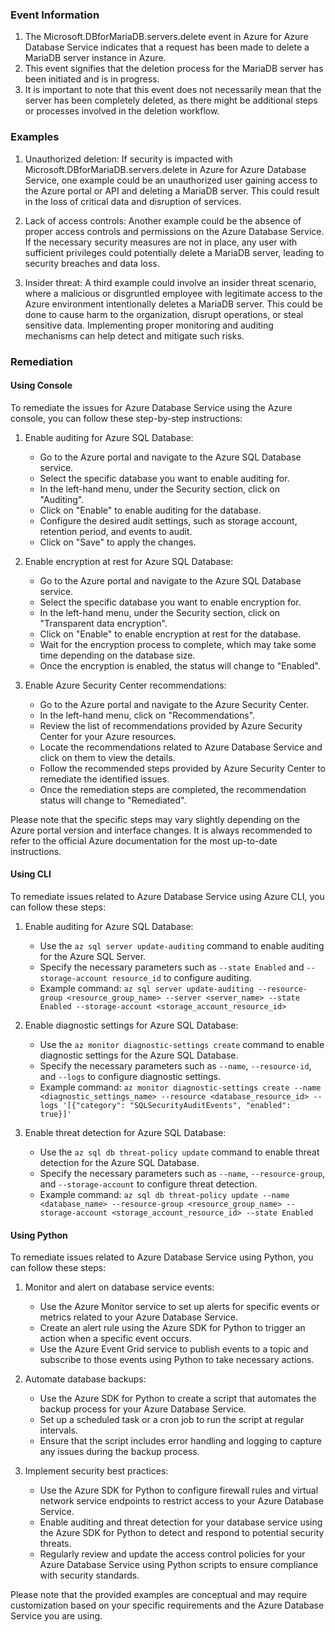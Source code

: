 
### Event Information

1. The Microsoft.DBforMariaDB.servers.delete event in Azure for Azure Database Service indicates that a request has been made to delete a MariaDB server instance in Azure.
2. This event signifies that the deletion process for the MariaDB server has been initiated and is in progress.
3. It is important to note that this event does not necessarily mean that the server has been completely deleted, as there might be additional steps or processes involved in the deletion workflow.


### Examples

1. Unauthorized deletion: If security is impacted with Microsoft.DBforMariaDB.servers.delete in Azure for Azure Database Service, one example could be an unauthorized user gaining access to the Azure portal or API and deleting a MariaDB server. This could result in the loss of critical data and disruption of services.

2. Lack of access controls: Another example could be the absence of proper access controls and permissions on the Azure Database Service. If the necessary security measures are not in place, any user with sufficient privileges could potentially delete a MariaDB server, leading to security breaches and data loss.

3. Insider threat: A third example could involve an insider threat scenario, where a malicious or disgruntled employee with legitimate access to the Azure environment intentionally deletes a MariaDB server. This could be done to cause harm to the organization, disrupt operations, or steal sensitive data. Implementing proper monitoring and auditing mechanisms can help detect and mitigate such risks.

### Remediation

#### Using Console

To remediate the issues for Azure Database Service using the Azure console, you can follow these step-by-step instructions:

1. Enable auditing for Azure SQL Database:
   - Go to the Azure portal and navigate to the Azure SQL Database service.
   - Select the specific database you want to enable auditing for.
   - In the left-hand menu, under the Security section, click on "Auditing".
   - Click on "Enable" to enable auditing for the database.
   - Configure the desired audit settings, such as storage account, retention period, and events to audit.
   - Click on "Save" to apply the changes.

2. Enable encryption at rest for Azure SQL Database:
   - Go to the Azure portal and navigate to the Azure SQL Database service.
   - Select the specific database you want to enable encryption for.
   - In the left-hand menu, under the Security section, click on "Transparent data encryption".
   - Click on "Enable" to enable encryption at rest for the database.
   - Wait for the encryption process to complete, which may take some time depending on the database size.
   - Once the encryption is enabled, the status will change to "Enabled".

3. Enable Azure Security Center recommendations:
   - Go to the Azure portal and navigate to the Azure Security Center.
   - In the left-hand menu, click on "Recommendations".
   - Review the list of recommendations provided by Azure Security Center for your Azure resources.
   - Locate the recommendations related to Azure Database Service and click on them to view the details.
   - Follow the recommended steps provided by Azure Security Center to remediate the identified issues.
   - Once the remediation steps are completed, the recommendation status will change to "Remediated".

Please note that the specific steps may vary slightly depending on the Azure portal version and interface changes. It is always recommended to refer to the official Azure documentation for the most up-to-date instructions.

#### Using CLI

To remediate issues related to Azure Database Service using Azure CLI, you can follow these steps:

1. Enable auditing for Azure SQL Database:
   - Use the `az sql server update-auditing` command to enable auditing for the Azure SQL Server.
   - Specify the necessary parameters such as `--state Enabled` and `--storage-account resource_id` to configure auditing.
   - Example command: `az sql server update-auditing --resource-group <resource_group_name> --server <server_name> --state Enabled --storage-account <storage_account_resource_id>`

2. Enable diagnostic settings for Azure SQL Database:
   - Use the `az monitor diagnostic-settings create` command to enable diagnostic settings for the Azure SQL Database.
   - Specify the necessary parameters such as `--name`, `--resource-id`, and `--logs` to configure diagnostic settings.
   - Example command: `az monitor diagnostic-settings create --name <diagnostic_settings_name> --resource <database_resource_id> --logs '[{"category": "SQLSecurityAuditEvents", "enabled": true}]'`

3. Enable threat detection for Azure SQL Database:
   - Use the `az sql db threat-policy update` command to enable threat detection for the Azure SQL Database.
   - Specify the necessary parameters such as `--name`, `--resource-group`, and `--storage-account` to configure threat detection.
   - Example command: `az sql db threat-policy update --name <database_name> --resource-group <resource_group_name> --storage-account <storage_account_resource_id> --state Enabled`

#### Using Python

To remediate issues related to Azure Database Service using Python, you can follow these steps:

1. Monitor and alert on database service events:
   - Use the Azure Monitor service to set up alerts for specific events or metrics related to your Azure Database Service.
   - Create an alert rule using the Azure SDK for Python to trigger an action when a specific event occurs.
   - Use the Azure Event Grid service to publish events to a topic and subscribe to those events using Python to take necessary actions.

2. Automate database backups:
   - Use the Azure SDK for Python to create a script that automates the backup process for your Azure Database Service.
   - Set up a scheduled task or a cron job to run the script at regular intervals.
   - Ensure that the script includes error handling and logging to capture any issues during the backup process.

3. Implement security best practices:
   - Use the Azure SDK for Python to configure firewall rules and virtual network service endpoints to restrict access to your Azure Database Service.
   - Enable auditing and threat detection for your database service using the Azure SDK for Python to detect and respond to potential security threats.
   - Regularly review and update the access control policies for your Azure Database Service using Python scripts to ensure compliance with security standards.

Please note that the provided examples are conceptual and may require customization based on your specific requirements and the Azure Database Service you are using.

